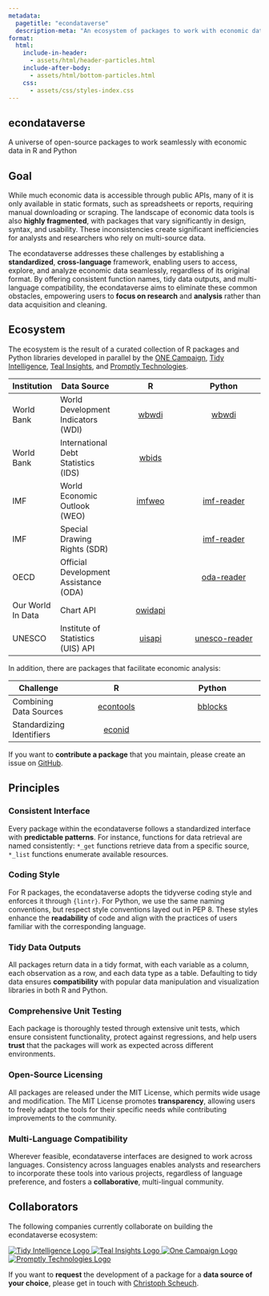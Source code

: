 ```yaml
---
metadata:
  pagetitle: "econdataverse"
  description-meta: "An ecosystem of packages to work with economic data in R and Python."
format: 
  html:
    include-in-header: 
      - assets/html/header-particles.html
    include-after-body: 
      - assets/html/bottom-particles.html
    css:
      - assets/css/styles-index.css
---
```


::: {#particles-js}
::: {#particles-text}
## econdataverse

A universe of open-source packages to work seamlessly with economic data in R and Python

:::
:::

::: {#index-text}
## Goal

While much economic data is accessible through public APIs, many of it is only available in static formats, such as spreadsheets or reports, requiring manual downloading or scraping. The landscape of economic data tools is also **highly fragmented**, with packages that vary significantly in design, syntax, and usability. These inconsistencies create significant inefficiencies for analysts and researchers who rely on multi-source data. 

The econdataverse addresses these challenges by establishing a **standardized**, **cross-language** framework, enabling users to access, explore, and analyze economic data seamlessly, regardless of its original format. By offering consistent function names, tidy data outputs, and multi-language compatibility, the econdataverse aims to eliminate these common obstacles, empowering users to **focus on research** and **analysis** rather than data acquisition and cleaning.

## Ecosystem

The ecosystem is the result of a curated collection of R packages and Python libraries developed in parallel by the [ONE Campaign](https://github.com/ONEcampaign), [Tidy Intelligence](https://github.com/tidy-intelligence), [Teal Insights](https://github.com/Teal-Insights), and [Promptly Technologies](https://github.com/Promptly-Technologies-LLC). 

:::: {.table-wrapper}
| Institution    | Data Source                         | R                                                        | Python                                                    |
|----------------|-------------------------------------|:--------------------------------------------------------:|:---------------------------------------------------------:|
| World Bank     | World Development Indicators (WDI)  | [wbwdi](https://github.com/tidy-intelligence/r-wbwdi) | [wbwdi](https://github.com/tidy-intelligence/py-wbwdi) |
| World Bank     | International Debt Statistics (IDS) | [wbids](https://github.com/Teal-Insights/r-wbids)     |                                                       |
| IMF | World Economic Outlook (WEO) | [imfweo](https://github.com/Teal-Insights/imfweo) | [imf-reader](https://github.com/ONEcampaign/imf-reader) |
| IMF | Special Drawing Rights (SDR) |  | [imf-reader](https://github.com/ONEcampaign/imf-reader) |
| OECD | Official Development Assistance (ODA) | | [oda-reader](https://github.com/ONEcampaign/oda_reader) |
| Our World In Data | Chart API | [owidapi](https://github.com/tidy-intelligence/r-owidapi) | |
| UNESCO | Institute of Statistics (UIS) API | [uisapi](https://github.com/tidy-intelligence/r-uisapi) | [unesco-reader](https://pypi.org/project/unesco-reader) |
::::

In addition, there are packages that facilitate economic analysis: 

Challenge | R                                                        | Python                                                    |
|----------------|:--------------------------------------------------------:|:---------------------------------------------------------:|
| Combining Data Sources | [econtools](https://github.com/tidy-intelligence/r-econtools) | [bblocks](https://github.com/ONEcampaign/bblocks) |
| Standardizing Identifiers | [econid](https://github.com/Teal-Insights/r-econid) | |

If you want to **contribute a package** that you maintain, please create an issue on [GitHub](https://github.com/econdataverse/website/issues).

## Principles

### Consistent Interface 

Every package within the econdataverse follows a standardized interface with **predictable patterns**. For instance, functions for data retrieval are named consistently: `*_get` functions retrieve data from a specific source, `*_list` functions enumerate available resources.

### Coding Style

For R packages, the econdataverse adopts the tidyverse coding style and enforces it through `{lintr}`. For Python, we use the same naming conventions, but respect style conventions layed out in PEP 8. These styles enhance the **readability** of code and align with the practices of users familiar with the corresponding language. 

### Tidy Data Outputs

All packages return data in a tidy format, with each variable as a column, each observation as a row, and each data type as a table. Defaulting to tidy data ensures **compatibility** with popular data manipulation and visualization libraries in both R and Python. 

### Comprehensive Unit Testing

Each package is thoroughly tested through extensive unit tests, which ensure consistent functionality, protect against regressions, and help users **trust** that the packages will work as expected across different environments.

### Open-Source Licensing

All packages are released under the MIT License, which permits wide usage and modification. The MIT License promotes **transparency**, allowing users to freely adapt the tools for their specific needs while contributing improvements to the community.

### Multi-Language Compatibility

Wherever feasible, econdataverse interfaces are designed to work across languages. Consistency across languages enables analysts and researchers to incorporate these tools into various projects, regardless of language preference, and fosters a **collaborative**, multi-lingual community.

## Collaborators 

The following companies currently collaborate on building the econdataverse ecosystem: 

```{=html}
<div class="sponsor-logos">
  <a href="https://www.tidy-intelligence.com" target="_blank">
    <img src="assets/img/logo-tidy-intelligence.png" alt="Tidy Intelligence Logo" class="logo">
  </a>
  <a href="https://www.tealemery.com/" target="_blank">
    <img src="assets/img/logo-teal-insights.png" alt="Teal Insights Logo" class="logo">
  </a>
  <a href="https://www.one.org/" target="_blank">
    <img src="assets/img/logo-one-campaign.png" alt="One Campaign Logo" class="logo">
  </a>
   <a href="https://promptlytechnologies.com/" target="_blank">
    <img src="assets/img/logo-promptly-technologies.png" alt="Promptly Technologies Logo" class="logo">
  </a>
</div>
```

If you want to **request** the development of a package for a **data source of your choice**, please get in touch with [Christoph Scheuch](https://www.tidy-intelligence.com).

:::
